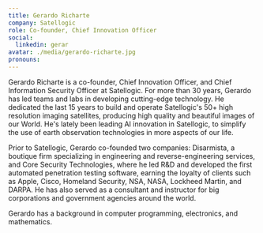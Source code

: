```yaml
---
title: Gerardo Richarte
company: Satellogic
role: Co-founder, Chief Innovation Officer
social:
  linkedin: gerar
avatar: ./media/gerardo-richarte.jpg
pronouns: 
---
```

Gerardo Richarte is a co-founder, Chief Innovation Officer, and Chief Information Security Officer at Satellogic. For more than 30 years, Gerardo has led teams and labs in developing cutting-edge technology. He dedicated the last 15 years to build and operate Satellogic's 50+ high resolution imaging satellites, producing high quality and beautiful images of our World. He's lately been leading AI innovation in Satellogic, to simplify the use of earth observation technologies in more aspects of our life.

Prior to Satellogic, Gerardo co-founded two companies: Disarmista, a boutique firm specializing in engineering and reverse-engineering services, and Core Security Technologies, where he led R&D and developed the first automated penetration testing software, earning the loyalty of clients such as Apple, Cisco, Homeland Security, NSA, NASA, Lockheed Martin, and DARPA. He has also served as a consultant and instructor for big corporations and government agencies around the world.

Gerardo has a background in computer programming, electronics, and mathematics.